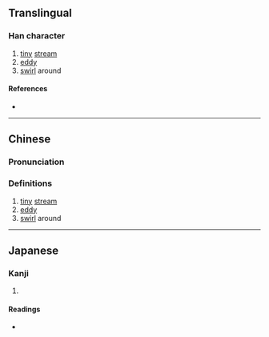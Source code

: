 {{also|潆}}
{{character info/new}}
==Translingual==

===Han character===
{{Han char|rn=85|rad=水|as=16|sn=19|four=39193|canj=EFFF|ids=⿰氵縈}}

# [[tiny]] [[stream]]
# [[eddy]]
# [[swirl]] around

====References====
* {{Han ref|kx=0660.090|dkj=18661|dj=1070.030|hdz=31785.050|uh=7020|ud=28704|bh=F25E|bd=62046}}

----

==Chinese==
{{zh-forms|s=潆}}

===Pronunciation===
{{zh-pron
|m=yíng
|c=jing4
|mn=êng
|mc=
|oc=
|ma=
|cat=n,v
}}

===Definitions===
{{zh-hanzi}}

# [[tiny]] [[stream]]
# [[eddy]]
# [[swirl]] around

----

==Japanese==

===Kanji===
{{ja-kanji|grade=|rs=水16}}

# {{rfdef|ja|sort=水16}}

====Readings====
* {{ja-readings|on=[[えい]] (ei), [[よう]] (yō)|kun=[[ながれる]] (nagareru)}}